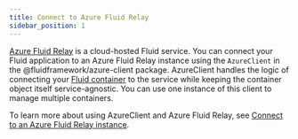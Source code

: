 ```yaml
---
title: Connect to Azure Fluid Relay
sidebar_position: 1
---
```



[Azure Fluid Relay](https://aka.ms/azurefluidrelay) is a cloud-hosted Fluid service.
You can connect your Fluid application to an Azure Fluid Relay instance using the `AzureClient` in the <PackageLink packageName="azure-client">@fluidframework/azure-client</PackageLink> package.
AzureClient handles the logic of connecting your [Fluid container](../build/containers) to the service while keeping the container object itself service-agnostic.
You can use one instance of this client to manage multiple containers.

To learn more about using AzureClient and Azure Fluid Relay, see [Connect to an Azure Fluid Relay instance](https://docs.microsoft.com/azure/azure-fluid-relay/how-tos/connect-fluid-azure-service).
